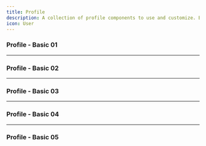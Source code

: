 ```yaml
---
title: Profile
description: A collection of profile components to use and customize. Built with Tailwind CSS.
icon: User
---
```


### Profile - Basic 01


<Preview link="profile/profile-01">
    <Profile01 />
</Preview>

---

### Profile - Basic 02


<Preview link="profile/profile-02">
    <Profile02 />
</Preview>

---

### Profile - Basic 03


<Preview link="profile/profile-03">
    <Profile03 />
</Preview>

---

### Profile - Basic 04


<Preview link="profile/profile-04">
    <Profile04 />
</Preview>

---

### Profile - Basic 05


<Preview link="profile/profile-05">
    <Profile05 />
</Preview>